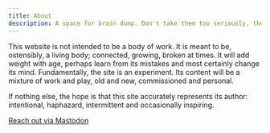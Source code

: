 ```yaml
---
title: About
description: A space for brain dump. Don't take them too seriously, though ideas are extremely fragile.
---
```



This website is not intended to be a body of work. It is meant to be, ostensibly, a living body; connected, growing, broken at times. It will add weight with age, perhaps learn from its mistakes and most certainly change its mind. Fundamentally, the site is an experiment. Its content will be a mixture of work and play, old and new, commissioned and personal. 


If nothing else, the hope is that this site accurately represents its author: intentional, haphazard, intermittent and occasionally inspiring.

<a rel="me" href="https://c.im/@imwiththou">Reach out via Mastodon</a>

<p id="clock"> </p>

<script>
let myVar = setInterval(myTimer ,1000);
let options = {timeZone: 'Asia/Singapore'};
function myTimer() {
  const d = new Date();
  document.getElementById("clock").innerHTML = d.toLocaleTimeString('en-GB', options);
}
</script>